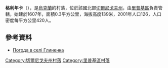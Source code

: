 {{coord|51|49|8|N|31|7|46|E|scale:100000|display=title}}

'''格利年卡'''（{{lang-uk|Глиненка}}），是[[烏克蘭|烏克蘭]]的村落，位於該國北部[[切爾尼戈夫州|切爾尼戈夫州]]，由[[里普基區|里普基區]]負責管轄，始建於1607年，面積0.3平方公里，海拔高度139米，2001年人口126，人口密度每平方公里420人。

==參考資料==
* [http://weather.in.ua/ua/chernigovskaja/5191 Погода в селі Глиненка] {{Wayback|url=http://weather.in.ua/ua/chernigovskaja/5191 |date=20200809211541 }}

[[Category:切爾尼戈夫州村落|Category:切爾尼戈夫州村落]]
[[Category:里普基區村落|Category:里普基區村落]]


{{Chernihiv-geo-stub}}